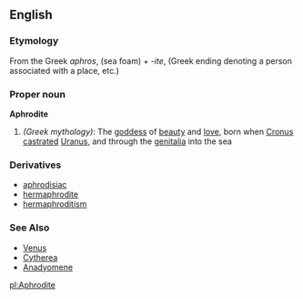{{Wikipedia}}
==English==
===Etymology===
From the Greek ''aphros'', (sea foam) + ''-ite'', (Greek ending denoting a person associated with a place, etc.)

===Proper noun===
'''Aphrodite'''

# ''(Greek mythology)'': The [[goddess]] of [[beauty]] and [[love]], born when [[Cronus]] [[castrated]] [[Uranus]], and through the [[genitalia]] into the sea

===Derivatives===
*[[aphrodisiac]]
*[[hermaphrodite]]
*[[hermaphroditism]]

===See Also===
*[[Venus]]
*[[Cytherea]]
*[[Anadyomene]]

[[pl:Aphrodite]]